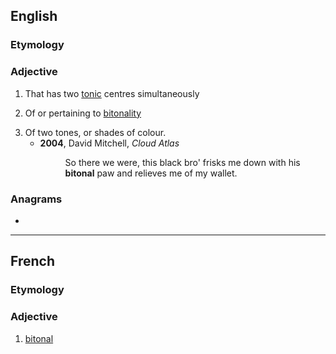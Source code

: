 ==English==

===Etymology===
{{prefix|en|bi|tonal}}

===Adjective===
{{en-adj|-}}

# {{lb|en|music|of a musical instrument}} That has two [[tonic]] centres simultaneously
# {{lb|en|music}} Of or pertaining to [[bitonality]]
# Of two tones, or shades of colour.
#* '''2004''', David Mitchell, ''Cloud Atlas''
#*: So there we were, this black bro' frisks me down with his '''bitonal''' paw and relieves me of my wallet.

===Anagrams===
* {{anagrams|en|a=abilnot|Blatino|blatino}}

----

==French==

===Etymology===
{{prefix|bi|tonal|lang=fr}}

===Adjective===
{{fr-adj}}

# {{lb|fr|music}} [[#English|bitonal]]